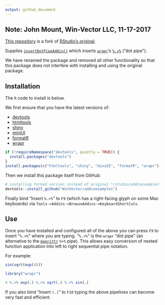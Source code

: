 ```yaml
---
output: github_document
---
```


<!-- README.md is generated from README.Rmd. Please edit that file -->

Note: John Mount, Win-Vector LLC, 11-17-2017
--------------------------------------------

[This repository](https://github.com/WinVector/addinexamplesWV) is a fork of [RStudio's original](https://github.com/rstudio/addinexamples). 
 
Supplies [`insertDotPipeAddin()`](https://github.com/WinVector/addinexamplesWV/blob/master/R/insertDotPipeAddin.R) which inserts [`wrapr`](https://winvector.github.io/wrapr/)'s [`%.>%`](https://winvector.github.io/wrapr/articles/dot_pipe.html) ("dot pipe").

We have renamed the package and removed all other functionality so that this package
does not interfere with installing and using the original package.


Installation
------------

The `R` code to install is below.

We first ensure that you have the latest versions of:

  * [devtools](https://github.com/hadley/devtools)
  * [htmltools](https://github.com/rstudio/htmltools)
  * [shiny](https://github.com/rstudio/shiny)
  * [miniUI](https://github.com/rstudio/miniUI)
  * [formatR](https://CRAN.R-project.org/package=formatR)
  * [wrapr](https://CRAN.R-project.org/package=wrapr)


```r
if (!requireNamespace("devtools", quietly = TRUE)) {
  install.packages("devtools")
}
install.packages(c("htmltools", "shiny", "miniUI", "formatR", "wrapr"))
```

Then we install this package itself from GitHub:

```r
# installing forked version instead of original "rstudio/addinexamples"
devtools::install_github("WinVector/addinexamples")
```

Finally bind "Insert `%.>%`" to
`F9` (which has a right-facing glyph on some Mac keyboards) via `Tools->Addins->BrowseAddins->KeyboardShortCuts`.

Use
---

Once you have installed and configured all of the above you can press `F9` to insert "`%.>%`"
where you are typing.  "`%.>%`" is the `wrapr` "dot pipe" (an alternative to the [`magrittr`](https://CRAN.R-project.org/package=magrittr) `%>%` pipe).  This allows 
easy conversion of nested function application into left to right sequential pipe notation.

For example:

```r
sin(sqrt(exp(4)))

library("wrapr")

4 %.>% exp(.) %.>% sqrt(.) %.>% sin(.)
```

If you also bind "Insert `(.)`" to `F10` typing the above pipelines can become
very fast and efficient.




